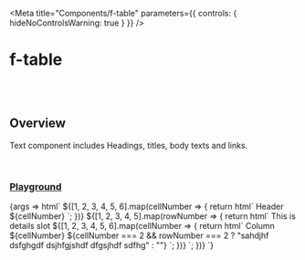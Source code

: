 
<Meta
	title="Components/f-table"
	parameters={{
		controls: { hideNoControlsWarning: true }
	}}
/>

# f-table

<br />
<br />

## Overview

<f-divider></f-divider>

Text component includes Headings, titles, body texts and links.

<br />

### [Playground](/story/components-f-table--playground)

<Canvas>
	<Story
		name="Playground"
		argTypes={{
			variant: {
				control: "select",
				options: ["stripped", "outlined", "underlined", "bordered"]
			},
			size: {
				control: "select",
				options: ["medium", "small"]
			},
			selectable: {
				control: "select",
				options: ["single", "multiple", "none"]
			}
		}}
		args={{
			variant: "stripped",
			size: "medium",
			selectable: "none"
		}}
	>
		{args => html`
			<f-table
				highlight-hover
				highlight-selected
				.selectable=${args.selectable}
				.variant=${args.variant}
				.size=${args.size}
			>
				<f-trow slot="header">
					${[1, 2, 3, 4, 5, 6].map(cellNumber => {
						return html`<f-tcell> Header ${cellNumber} </f-tcell>`;
					})}
				</f-trow>
				${[1, 2, 3, 4, 5].map(rowNumber => {
					return html`<f-trow>
						<f-div padding="large" slot="details">
							<f-text variant="heading" size="x-large">This is details slot</f-text>
						</f-div>
						${[1, 2, 3, 4, 5, 6].map(cellNumber => {
							return html`<f-tcell>
								<f-text>
									Column ${cellNumber} ${cellNumber === 2 && rowNumber === 2
										? "sahdjhf dsfghgdf dsjhfgjshdf dfgsjhdf sdfhg"
										: ""}
								</f-text>
							</f-tcell>`;
						})}
					</f-trow>`;
				})}
			</f-table>
		`}
	</Story>
</Canvas>
